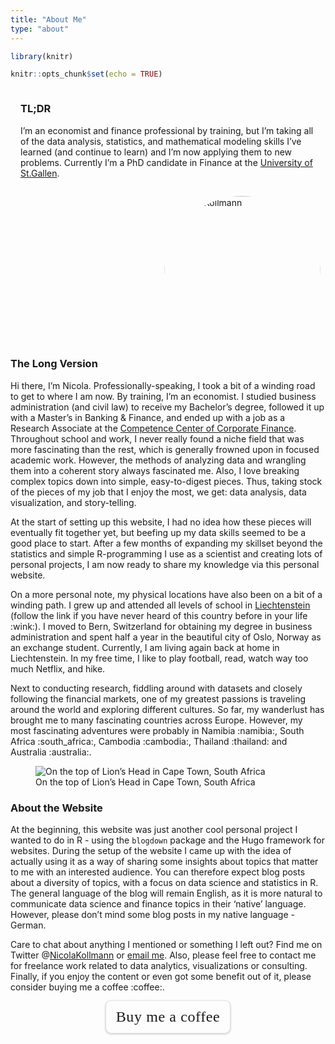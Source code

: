 ```yaml
---
title: "About Me"
type: "about"
---
```


```r
library(knitr)
```

```r
knitr::opts_chunk$set(echo = TRUE)
```

<style>
.tldr{display: flex; flex-direction: row-reverse; flex-wrap: wrap}
.imageCont{display: flex; flex-direction: row; flex-wrap: wrap; max-width: 100%; align-items: center; justify-content: center}
.imageCont img {max-width: 175px; height: 100%; object-fit: cover}
.imageCont figure{margin: 0 5px; height: 175px}
.headerImg{margin: 0 0.5rem; display: flex; justify-content: center; overflow: hidden; border-radius: 50%; width: 250px; height: 250px; border: 3px double var(--content); box-shadow: var(--mainShadow)}
.tldr-text{flex: 45%; margin: 0 1rem}
.headerImg img{width: 250px; margin: 0 auto; height: 250px; object-fit: cover; mix-blend-mode: normal}
</style>

<div class='tldr'>
<div class='tldr-text'>
### TL;DR
I'm an economist and finance professional by training, but I'm taking all of the data analysis, statistics, and mathematical modeling skills I've learned (and continue to learn) and I'm now applying them to new problems. Currently I'm a PhD candidate in Finance at the [University of St.Gallen](https://unisg.ch/). 
</div>
<div class='headerImg'>
![Nicola Kollmann](https://avatars3.githubusercontent.com/u/57948862?s=460&u=258033fc01717effe401fe98fa3bf70054d66d00&v=4){style="border-radius:50%"}

</div>
</div>
 
### The Long Version
Hi there, I’m Nicola. Professionally-speaking, I took a bit of a winding road to get to where I am now. By training, I’m an economist. I studied business administration (and civil law) to receive my Bachelor's degree, followed it up with a Master’s in Banking & Finance, and ended up with a job as a Research Associate at the [Competence Center of Corporate Finance](https://aca.unisg.ch/en/arbeitsgebiete/arnold). Throughout school and work, I never really found a niche field that was more fascinating than the rest, which is generally frowned upon in focused academic work. However, the methods of analyzing data and wrangling them into a coherent story always fascinated me. Also, I love breaking complex topics down into simple, easy-to-digest pieces. Thus, taking stock of the pieces of my job that I enjoy the most, we get: data analysis, data visualization, and story-telling. 

At the start of setting up this website, I had no idea how these pieces will eventually fit together yet, but beefing up my data skills seemed to be a good place to start. After a few months of expanding my skillset beyond the statistics and simple R-programming I use as a scientist and creating lots of personal projects, I am now ready to share my knowledge via this personal website.

On a more personal note, my physical locations have also been on a bit of a winding path. I grew up and attended all levels of school in [Liechtenstein](https://tourismus.li/en/) (follow the link if you have never heard of this country before in your life :wink:). I moved to Bern, Switzerland for obtaining my degree in business administration and spent half a year in the beautiful city of Oslo, Norway as an exchange student. Currently, I am living again back at home in Liechtenstein. In my free time, I like to play football, read, watch way too much Netflix, and hike. 

Next to conducting research, fiddling around with datasets and closely following the financial markets, one of my greatest passions is traveling around the world and exploring different cultures. So far, my wanderlust has brought me to many fascinating countries across Europe. However, my most fascinating adventures were probably in Namibia :namibia:, South Africa :south_africa:, Cambodia :cambodia:, Thailand :thailand: and Australia :australia:.

![On the top of Lion's Head in Cape Town, South Africa](capetown.jpeg)

### About the Website

At the beginning, this website was just another cool personal project I wanted to do in R - using the `blogdown` package and the Hugo framework for websites. During the setup of the website I came up with the idea of actually using it as a way of sharing some insights about topics that matter to me with an interested audience. You can therefore expect blog posts about a diversity of topics, with a focus on data science and statistics in R. The general language of the blog will remain English, as it is more natural to communicate data science and finance topics in their 'native' language. However, please don't mind some blog posts in my native language - German.

Care to chat about anything I mentioned or something I left out? Find me on Twitter @[NicolaKollmann](https://twitter.com/NicolaKollmann) or [email me](mailto:nicola@kollmann.li). Also, please feel free to contact me for freelance work related to data analytics, visualizations or consulting. Finally, if you enjoy the content or even got some benefit out of it, please consider buying me a coffee :coffee:.

<style>
.bmc-button 
img{height: 34px !important;width: 35px !important;margin-bottom: 1px !important;box-shadow: none !important;border: none !important;vertical-align: middle !important;}
.bmc-button{padding: 7px 15px 7px 10px !important;line-height: 35px !important;height:51px !important;text-decoration: none !important;display:inline-flex !important;color:--content !important;background-color:--page !important;border-radius: 8px !important;border: 1px solid transparent !important;font-size: 24px !important;letter-spacing: 0.6px !important;box-shadow: 0px 1px 2px rgba(190, 190, 190, 0.5) !important;-webkit-box-shadow: 0px 1px 2px 2px rgba(190, 190, 190, 0.5) !important;margin: 0 auto !important;font-family:'Cookie', cursive !important;-webkit-box-sizing: border-box !important;box-sizing: border-box !important;}
.bmc-button:hover, .bmc-button:active, .bmc-button:focus {-webkit-box-shadow: 0px 1px 2px 2px rgba(190, 190, 190, 0.5) !important;text-decoration: none !important;box-shadow: 0px 1px 2px 2px rgba(190, 190, 190, 0.5) !important;opacity: 0.85 !important;color:#ffffff !important;}
</style>

<link href="https://fonts.googleapis.com/css?family=Cookie" rel="stylesheet">

<center><a class="bmc-button" target="_blank" href="https://www.buymeacoffee.com/nicolakollmann"><span style="margin-left:5px;font-size:24px !important;">Buy me a coffee</span></a></center>

